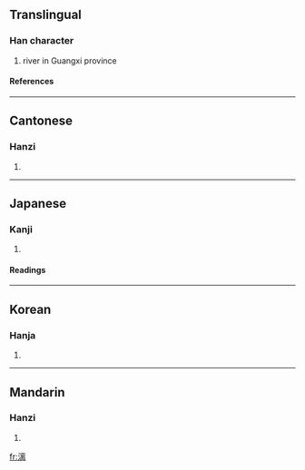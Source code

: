{{see|灕}}

==Translingual==
===Han character===
{{Han char|rn=85|rad=水|as=10|sn=13|four=3012<sub>7</sub>|canj=水卜山月 (EYUB)}}
# river in Guangxi province
====References====
{{Han ref|kx=0645.200|dkj=18127|dj=1054.110|hdz=31705.030|uh=6F13|ud=28435|bh=BA76|bd=47734}}

----
==Cantonese==
===Hanzi===
{{yue-hanzi|jyut=|y=lei4}}
# {{defn|Cantonese}}

----
==Japanese==
===Kanji===
{{ja-kanji|grade=|rs=水10}}
# {{defn|Japanese}} 
====Readings====
{{ja-readings|on=[[り]] (ri)|kun=[[うすい]] (usui)}}

----
==Korean==
===Hanja===
{{ko-hanja|hangeul=리>이|eumhun=|rv=ri>i|mr=ri>i|y=li>i}}
# {{defn|Korean}}

----
==Mandarin==
===Hanzi===
{{cmn-hanzi|tra=灕|pin=[[lí]] ([[li2]])|wg=li<sup>2</sup>}}
# {{defn|Mandarin}}

[[fr:漓]]